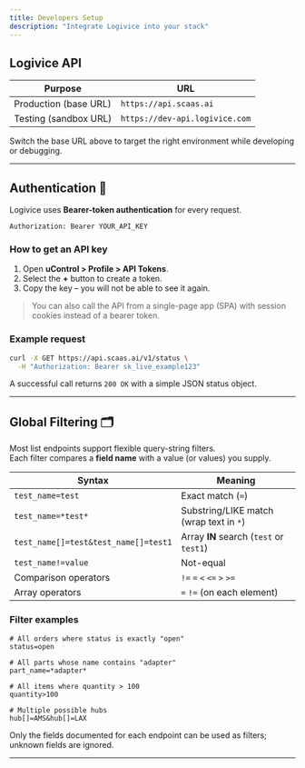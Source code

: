 ```yaml
---
title: Developers Setup
description: "Integrate Logivice into your stack"
---
```


## Logivice API

| Purpose                | URL                                |
|------------------------|------------------------------------|
| Production (base URL)  | `https://api.scaas.ai`             |
| Testing (sandbox URL)  | `https://dev-api.logivice.com`     |

Switch the base URL above to target the right environment while developing or debugging.

---

## Authentication 🔐

Logivice uses **Bearer-token authentication** for every request.

```http
Authorization: Bearer YOUR_API_KEY
```

### How to get an API key  
1. Open **uControl > Profile > API Tokens**.  
2. Select the **+** button to create a token.  
3. Copy the key – you will not be able to see it again.  

> You can also call the API from a single-page app (SPA) with session cookies instead of a bearer token.

### Example request

```bash
curl -X GET https://api.scaas.ai/v1/status \
  -H "Authorization: Bearer sk_live_example123"
```

A successful call returns `200 OK` with a simple JSON status object.

---

## Global Filtering 🗂️

Most list endpoints support flexible query-string filters.  
Each filter compares a **field name** with a value (or values) you supply.

| Syntax                                | Meaning                                          |
|---------------------------------------|--------------------------------------------------|
| `test_name=test`                      | Exact match (`=`)                                |
| `test_name=*test*`                    | Substring/LIKE match (wrap text in `*`)          |
| `test_name[]=test&test_name[]=test1`  | Array **IN** search (`test` or `test1`)          |
| `test_name!=value`                    | Not-equal                                         |
| Comparison operators                  | `!=` `=` `<` `<=` `>` `>=`                        |
| Array operators                       | `=` `!=` (on each element)                       |

### Filter examples

```text
# All orders where status is exactly "open"
status=open

# All parts whose name contains "adapter"
part_name=*adapter*

# All items where quantity > 100
quantity>100

# Multiple possible hubs
hub[]=AMS&hub[]=LAX
```

Only the fields documented for each endpoint can be used as filters; unknown fields are ignored.

---